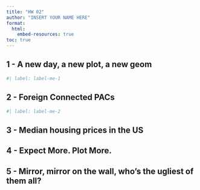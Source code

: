 ```yaml
---
title: "HW 02"
author: "INSERT YOUR NAME HERE"
format: 
  html:
    embed-resources: true
toc: true
---
```


## 1 - A new day, a new plot, a new geom

```r
#| label: label-me-1

```

## 2 - Foreign Connected PACs

```r
#| label: label-me-2

```

## 3 - Median housing prices in the US


## 4 - Expect More. Plot More.


## 5 - Mirror, mirror on the wall, who’s the ugliest of them all?
